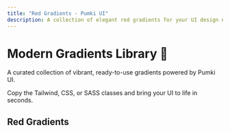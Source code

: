 ```yaml
---
title: "Red Gradients - Pumki UI"
description: A collection of elegant red gradients for your UI design needs.
---
```



# Modern Gradients Library 🎨

A curated collection of vibrant, ready-to-use gradients powered by Pumki UI.

<Callout>Copy the Tailwind, CSS, or SASS classes and bring your UI to life in seconds.</Callout>

## Red Gradients

<div>
  <GradientList category="Red" />
</div>